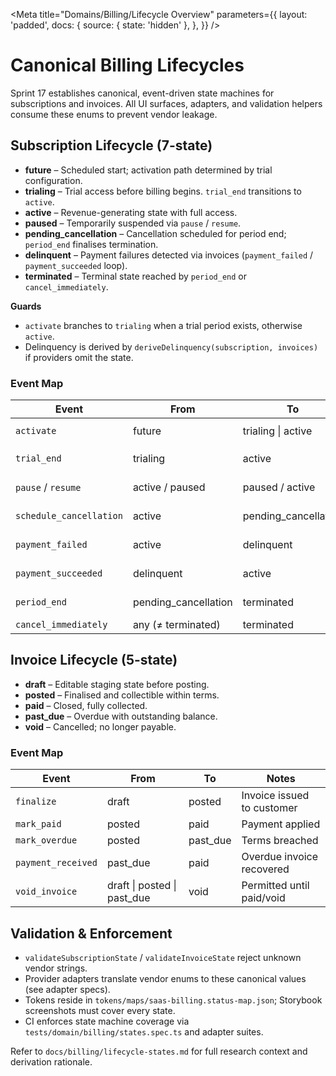 
<Meta
  title="Domains/Billing/Lifecycle Overview"
  parameters={{
    layout: 'padded',
    docs: {
      source: { state: 'hidden' },
    },
  }}
/>

# Canonical Billing Lifecycles

Sprint 17 establishes canonical, event-driven state machines for subscriptions and invoices.
All UI surfaces, adapters, and validation helpers consume these enums to prevent vendor leakage.

## Subscription Lifecycle (7-state)

- **future** – Scheduled start; activation path determined by trial configuration.
- **trialing** – Trial access before billing begins. `trial_end` transitions to `active`.
- **active** – Revenue-generating state with full access.
- **paused** – Temporarily suspended via `pause` / `resume`.
- **pending_cancellation** – Cancellation scheduled for period end; `period_end` finalises termination.
- **delinquent** – Payment failures detected via invoices (`payment_failed` / `payment_succeeded` loop).
- **terminated** – Terminal state reached by `period_end` or `cancel_immediately`.

**Guards**

- `activate` branches to `trialing` when a trial period exists, otherwise `active`.
- Delinquency is derived by `deriveDelinquency(subscription, invoices)` if providers omit the state.

<Canvas of={SubscriptionLifecycleStories.AllStates} />

### Event Map

| Event | From | To | Notes |
| --- | --- | --- | --- |
| `activate` | future | trialing \| active | Guarded by `trialPeriodDays` |
| `trial_end` | trialing | active | Trial completes successfully |
| `pause` / `resume` | active / paused | paused / active | Maintains provisioning |
| `schedule_cancellation` | active | pending_cancellation | Deferred termination |
| `payment_failed` | active | delinquent | Triggered by invoice retries |
| `payment_succeeded` | delinquent | active | Clears delinquency |
| `period_end` | pending_cancellation | terminated | Scheduled termination |
| `cancel_immediately` | any (≠ terminated) | terminated | Immediate stop |

## Invoice Lifecycle (5-state)

- **draft** – Editable staging state before posting.
- **posted** – Finalised and collectible within terms.
- **paid** – Closed, fully collected.
- **past_due** – Overdue with outstanding balance.
- **void** – Cancelled; no longer payable.

<Canvas of={InvoiceLifecycleStories.AllStates} />

### Event Map

| Event | From | To | Notes |
| --- | --- | --- | --- |
| `finalize` | draft | posted | Invoice issued to customer |
| `mark_paid` | posted | paid | Payment applied |
| `mark_overdue` | posted | past_due | Terms breached |
| `payment_received` | past_due | paid | Overdue invoice recovered |
| `void_invoice` | draft \| posted \| past_due | void | Permitted until paid/void |

## Validation & Enforcement

- `validateSubscriptionState` / `validateInvoiceState` reject unknown vendor strings.
- Provider adapters translate vendor enums to these canonical values (see adapter specs).
- Tokens reside in `tokens/maps/saas-billing.status-map.json`; Storybook screenshots must cover every state.
- CI enforces state machine coverage via `tests/domain/billing/states.spec.ts` and adapter suites.

Refer to `docs/billing/lifecycle-states.md` for full research context and derivation rationale.
